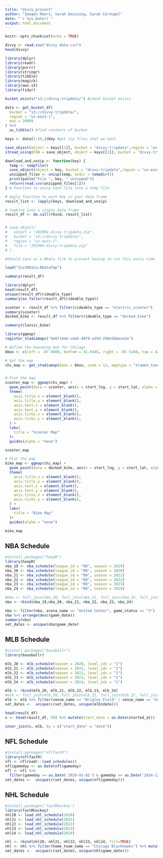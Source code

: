 ```yaml
---
title: "divvy_project"
author: "Imogen Meers, Sarah Deussing, Sarah Cernugel"
date: "`r Sys.Date()`"
output: html_document
---
```


```r
knitr::opts_chunk$set(echo = TRUE)
```

```r
divvy <- read.csv("divvy data.csv")
head(divvy)
```
```r
library(dplyr)
library(readr)
library(purrr)
library(stringr)
library(tibble)
library(magick)
library(aws.s3)
library(tidyr)
```

```r
bucket_exists("s3://divvy-tripdata/") #check bucket exists

data <- get_bucket_df(
  bucket = "s3://divvy-tripdata/", 
  region = "us-east-1", 
  max = 20000
) %>% 
  as_tibble() #find contents of bucket

keys <- data[1:54,]$Key #get zip files that we want

save_object(object = keys[[1]], bucket = "divvy-tripdata",region = "us-east-1", file = temp) 
s3read_using(FUN = save_object, object = keys[[1]], bucket = "divvy-tripdata", region = "us-east-1", file = temp)

download_and_unzip <- function(key) { 
  temp <- tempfile() 
  save_object(object = key, bucket = "divvy-tripdata",region = "us-east-1", file = temp) 
  unzipped_files <- unzip(temp, exdir = tempdir()) 
  print(paste("File ", key, " unzipped"))
  return(read.csv(unzipped_files[1]))
} # Function to unzip each file into a temp file 

# Apply function to each key in your data frame 
result_list <- lapply(keys, download_and_unzip)

# Combine into a single data frame 
result_df <- do.call(rbind, result_list)


# save_object(
#   object = "202004-divvy-tripdata.zip",
#   bucket = "s3://divvy-tripdata/", 
#   region = "us-east-1",
#   file = "202004-divvy-tripdata.zip"
# )

#Should save as a RData file to prevent having to run this every time
```


```r
load("InitRData.RDataTmp")
```

```r
summary(result_df)
```
```r
library(dplyr)
head(result_df)
unique(result_df$rideable_type)
summary(as.factor(result_df$rideable_type))

scooter <- result_df %>% filter(rideable_type == "electric_scooter")
summary(scooter)
docked_bike <- result_df %>% filter(rideable_type == "docked_bike")
```


```r
summary(classic_bike)
```

```r
library(ggmap)
register_stadiamaps("9e07144d-cdab-48f9-a35d-298e1bbece2e")

# Define the bounding box for Chicago
bbox <- c(left = -87.9400, bottom = 41.6445, right = -87.5240, top = 42.0230)

# Get the map
chi_map <- get_stadiamap(bbox = bbox, zoom = 12, maptype = "stamen_toner")


# Plot the map
scooter_map <- ggmap(chi_map) +
  geom_point(data = scooter, aes(x = start_lng, y = start_lat, alpha = 0.05, color = "red")) +
  theme(
    axis.title.x = element_blank(),
    axis.title.y = element_blank(),
    axis.text.x = element_blank(),
    axis.text.y = element_blank(),
    axis.ticks.x = element_blank(),
    axis.ticks.y = element_blank(),
  ) + 
  labs(
    title = "Scooter Map"
  )+
  guides(alpha = "none")

scooter_map
```

```r
# Plot the map
bike_map <- ggmap(chi_map) +
  geom_point(data = docked_bike, aes(x = start_lng, y = start_lat, alpha = 0.05, color = "blue")) +
  theme(
    axis.title.x = element_blank(),
    axis.title.y = element_blank(),
    axis.text.x = element_blank(),
    axis.text.y = element_blank(),
    axis.ticks.x = element_blank(),
    axis.ticks.y = element_blank(),
  ) + 
  labs(
    title = "Bike Map"
  )+
  guides(alpha = "none")

bike_map
```

## NBA Schedule
```r
#install.packages("hoopR")
library(hoopR)
nba_19 <- nba_schedule(league_id = "00", season = 2019)
nba_20 <- nba_schedule(league_id = "00", season = 2020)
nba_21 <- nba_schedule(league_id = "00", season = 2021)
nba_22 <- nba_schedule(league_id = "00", season = 2022)
nba_23 <- nba_schedule(league_id = "00", season = 2023)
nba_24 <- nba_schedule(league_id = "00", season = 2024)

#nba <- full_join(nba_20, full_join(nba_21, full_join(nba_22, full_join(nba_23, nba_24))))
nba <- rbind(nba_19,nba_20, nba_21, nba_22, nba_23, nba_24)

nba <- filter(nba, arena_name == "United Center", game_status == "3")
nba %>% arrange(desc(game_date))
summary(nba)
set_dates <- unique(nba$game_date)
```

## MLB Schedule
```r
#install.packages("baseballr")
library(baseballr)

mlb_20 <- mlb_schedule(season = 2020, level_ids = "1")
mlb_21 <- mlb_schedule(season = 2021, level_ids = "1")
mlb_22 <- mlb_schedule(season = 2022, level_ids = "1")
mlb_23 <- mlb_schedule(season = 2023, level_ids = "1")
mlb_24 <- mlb_schedule(season = 2024, level_ids = "1")

mlb <- rbind(mlb_20, mlb_21, mlb_22, mlb_23, mlb_24)
#mlb <- full_join(mlb_20, full_join(mlb_21, full_join(mlb_22, full_join(mlb_23, mlb_24))))
mlb <- mlb %>% filter(venue_name == "Wrigley Field" | venue_name == "Guaranteed Rate Field") %>% mutate(date = as.Date(date))
set_dates <-  unique(c(set_dates, unique(mlb$date))) 
```

```r
head(result_df)
x <- head(result_df, 50) %>% mutate(start_date = as.Date(started_at))

inner_join(x, mlb, by = c("start_date" = "date"))
```


## NFL Schedule
```r
#install.packages("nflfastR")
library(nflfastR)
nfl <- nflreadr::load_schedules()
nfl$gameday <- as.Date(nfl$gameday)
nfl <- nfl %>%
  filter(gameday >= as.Date('2020-01-01') & gameday <= as.Date('2024-12-31') & home_team == "CHI")
set_dates <-  unique(c(set_dates, unique(nfl$gameday))) 

```

## NHL Schedule
```r
#install.packages('fastRhockey')
library(fastRhockey)
nhl20 <- load_nhl_schedule(2020)
nhl21 <- load_nhl_schedule(2021)
nhl22 <- load_nhl_schedule(2022)
nhl23 <- load_nhl_schedule(2023)
nhl24 <- load_nhl_schedule(2024)

nhl <- rbind(nhl20, nhl21, nhl22, nhl23, nhl24, fill=TRUE)
nhl <- nhl %>% filter(home_team_name == "Chicago Blackhawks") %>% mutate(game_date = as.Date(game_date))
set_dates <-  unique(c(set_dates, unique(nhl$game_date))) 


```

